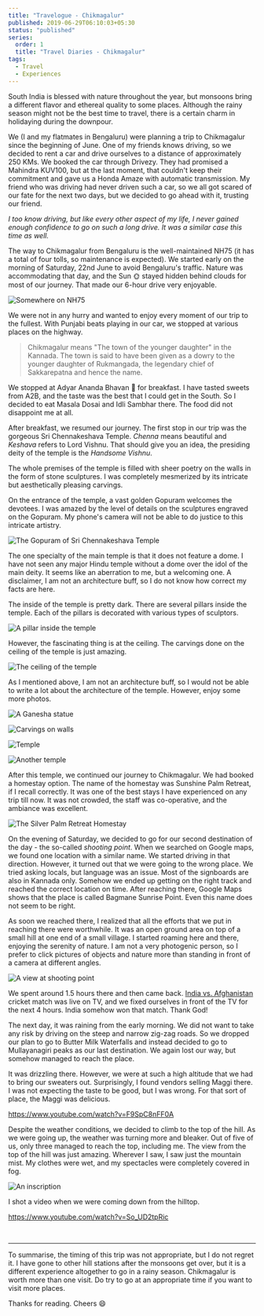 ```yaml
---
title: "Travelogue - Chikmagalur"
published: 2019-06-29T06:10:03+05:30
status: "published"
series:
  order: 1
  title: "Travel Diaries - Chikmagalur"
tags:
  - Travel
  - Experiences
---
```


South India is blessed with nature throughout the year, but monsoons bring a
different flavor and ethereal quality to some places. Although the rainy season
might not be the best time to travel, there is a certain charm in holidaying
during the downpour.

We (I and my flatmates in Bengaluru) were planning a trip to Chikmagalur since
the beginning of June. One of my friends knows driving, so we decided to rent a
car and drive ourselves to a distance of approximately 250 KMs. We booked the
car through Drivezy. They had promised a Mahindra KUV100, but at the last
moment, that couldn't keep their commitment and gave us a Honda Amaze with
automatic transmission. My friend who was driving had never driven such a car,
so we all got scared of our fate for the next two days, but we decided to go
ahead with it, trusting our friend.

_I too know driving, but like every other aspect of my life, I never gained
enough confidence to go on such a long drive. It was a similar case this time as
well._

The way to Chikmagalur from Bengaluru is the well-maintained NH75 (it has a
total of four tolls, so maintenance is expected). We started early on the
morning of Saturday, 22nd June to avoid Bengaluru's traffic. Nature was
accommodating that day, and the Sun 🌞 stayed hidden behind clouds for most of
our journey. That made our 6-hour drive very enjoyable.

![Somewhere on NH75](/images/posts/travelogue-chikmagalur/bdiyaFI.jpg "Somewhere on NH75")

We were not in any hurry and wanted to enjoy every moment of our trip to the
fullest. With Punjabi beats playing in our car, we stopped at various places on
the highway.

> Chikmagalur means "The town of the younger daughter" in the Kannada. The town
> is said to have been given as a dowry to the younger daughter of Rukmangada,
> the legendary chief of Sakkarepatna and hence the name.

We stopped at Adyar Ananda Bhavan 🏨 for breakfast. I have tasted sweets from
A2B, and the taste was the best that I could get in the South. So I decided to
eat Masala Dosai and Idli Sambhar there. The food did not disappoint me at all.

After breakfast, we resumed our journey. The first stop in our trip was the
gorgeous Sri Chennakeshava Temple. _Chenna_ means beautiful and _Keshava_ refers
to Lord Vishnu. That should give you an idea, the presiding deity of the temple
is the _Handsome Vishnu_.

The whole premises of the temple is filled with sheer poetry on the walls in the
form of stone sculptures. I was completely mesmerized by its intricate but
aesthetically pleasing carvings.

On the entrance of the temple, a vast golden Gopuram welcomes the devotees. I
was amazed by the level of details on the sculptures engraved on the Gopuram. My
phone's camera will not be able to do justice to this intricate artistry.

![The Gopuram of Sri Chennakeshava Temple](/images/posts/travelogue-chikmagalur/V6AAfuv.jpg "The Gopuram of Sri Chennakeshava Temple")

The one specialty of the main temple is that it does not feature a dome. I have
not seen any major Hindu temple without a dome over the idol of the main deity.
It seems like an aberration to me, but a welcoming one. A disclaimer, I am not
an architecture buff, so I do not know how correct my facts are here.

The inside of the temple is pretty dark. There are several pillars inside the
temple. Each of the pillars is decorated with various types of sculptors.

![A pillar inside the temple](/images/posts/travelogue-chikmagalur/jhqoSTE.jpg "A pillar inside the temple")

However, the fascinating thing is at the ceiling. The carvings done on the
ceiling of the temple is just amazing.

![The ceiling of the temple](/images/posts/travelogue-chikmagalur/074g3uO.jpg "The ceiling of the temple")

As I mentioned above, I am not an architecture buff, so I would not be able to
write a lot about the architecture of the temple. However, enjoy some more
photos.

![A Ganesha statue](/images/posts/travelogue-chikmagalur/KknscQQ.jpg "A Ganesha statue")

![Carvings on walls](/images/posts/travelogue-chikmagalur/jb3McxQ.jpg "Carvings on walls")

![Temple](/images/posts/travelogue-chikmagalur/WQGjwur.jpg "Temple")

![Another temple](/images/posts/travelogue-chikmagalur/jUYDuQd.jpg "Another temple")

After this temple, we continued our journey to Chikmagalur. We had booked a
homestay option. The name of the homestay was Sunshine Palm Retreat, if I recall
correctly. It was one of the best stays I have experienced on any trip till now.
It was not crowded, the staff was co-operative, and the ambiance was excellent.

![The Silver Palm Retreat Homestay](/images/posts/travelogue-chikmagalur/JUTwVEN.jpg "The Silver Palm Retreat Homestay")

On the evening of Saturday, we decided to go for our second destination of the
day - the so-called _shooting point_. When we searched on Google maps, we found
one location with a similar name. We started driving in that direction. However,
it turned out that we were going to the wrong place. We tried asking locals, but
language was an issue. Most of the signboards are also in Kannada only. Somehow
we ended up getting on the right track and reached the correct location on time.
After reaching there, Google Maps shows that the place is called Bagmane Sunrise
Point. Even this name does not seem to be right.

As soon we reached there, I realized that all the efforts that we put in
reaching there were worthwhile. It was an open ground area on top of a small
hill at one end of a small village. I started roaming here and there, enjoying
the serenity of nature. I am not a very photogenic person, so I prefer to click
pictures of objects and nature more than standing in front of a camera at
different angles.

![A view at shooting point](/images/posts/travelogue-chikmagalur/c84g6tX.jpg "A view at shooting point")

We spent around 1.5 hours there and then came back.
[India vs. Afghanistan](https://www.cricbuzz.com/live-cricket-scorecard/20264/ind-vs-afg-match-28-icc-cricket-world-cup-2019)
cricket match was live on TV, and we fixed ourselves in front of the TV for the
next 4 hours. India somehow won that match. Thank God!

The next day, it was raining from the early morning. We did not want to take any
risk by driving on the steep and narrow zig-zag roads. So we dropped our plan to
go to Butter Milk Waterfalls and instead decided to go to Mullayanagiri peaks as
our last destination. We again lost our way, but somehow managed to reach the
place.

It was drizzling there. However, we were at such a high altitude that we had to
bring our sweaters out. Surprisingly, I found vendors selling Maggi there. I was
not expecting the taste to be good, but I was wrong. For that sort of place, the
Maggi was delicious.

https://www.youtube.com/watch?v=F9SpC8nFF0A

Despite the weather conditions, we decided to climb to the top of the hill. As
we were going up, the weather was turning more and bleaker. Out of five of us,
only three managed to reach the top, including me. The view from the top of the
hill was just amazing. Wherever I saw, I saw just the mountain mist. My clothes
were wet, and my spectacles were completely covered in fog.

![An inscription](/images/posts/travelogue-chikmagalur/WSP3EE6.jpg "An inscription")

I shot a video when we were coming down from the hilltop.

https://www.youtube.com/watch?v=So_UD2tpRic

<br />

---

To summarise, the timing of this trip was not appropriate, but I do not regret
it. I have gone to other hill stations after the monsoons get over, but it is a
different experience altogether to go in a rainy season. Chikmagalur is worth
more than one visit. Do try to go at an appropriate time if you want to visit
more places.

Thanks for reading. Cheers 😄

